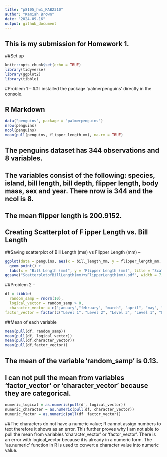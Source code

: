 ```yaml
---
title: "p8105_hw1_KAB2310"
author: "Kamiah Brown"
date: "2024-09-16"
output: github_document
---
```

## This is my submission for Homework 1. 

##Set up
```r
knitr::opts_chunk$set(echo = TRUE)
library(tidyverse)
library(ggplot2)
library(tibble)
```

#Problem 1 -- 
## I installed the package 'palmerpenguins' directly in the console. 

## R Markdown
```r
data("penguins", package = "palmerpenguins")
nrow(penguins)
ncol(penguins)
mean(pull(penguins, flipper_length_mm), na.rm = TRUE)
```
## The penguins dataset has 344 observations and 8 variables. 
## The variables consist of the following: species, island, bill length, bill depth, flipper length, body mass, sex and year. There nrow is 344 and the ncol is 8. 
## The mean flipper length is 200.9152. 

## Creating Scatterplot of Flipper Length vs. Bill Length 
##Saving scatterplot of Bill Length (mm) vs Flipper Length (mm) --
```r
ggplot(data = penguins, aes(x = bill_length_mm, y = flipper_length_mm, color = species)) +
  geom_point() +
  labs(x = "Bill Length (mm)", y = "Flipper Length (mm)", title = "Scatterplot of Flipper Length vs Bill Length by Species") 
ggsave("ScatterplotofBillLength(mm)vsFlipperLength(mm).pdf", width = 7, height = 5)
```


##Problem 2 -- 
```r
df = tibble(
  random_samp = rnorm(10),
  logical_vector = random_samp > 0,
  character_vector = c("january","february", "march", "april", "may", "june", "july", "august", "september", "october"),
factor_vector = factor(c("Level 1", "Level 2", "Level 3", "Level 1", "Level 2", "Level 3", "Level 1", "Level 2", "Level 3", "Level 1")))
```

##Mean of each variable
```r
mean(pull(df, random_samp))
mean(pull(df, logical_vector))
mean(pull(df,character_vector))
mean(pull(df,factor_vector))
```
## The mean of the variable 'random_samp' is 0.13.
## I can not pull the mean from variables 'factor_vector' or 'character_vector' because they are categorical.

```r
numeric_logical = as.numeric(pull(df, logical_vector))
numeric_character = as.numeric(pull(df, character_vector))
numeric_factor = as.numeric(pull(df, factor_vector))
```
##The characters do not have a numeric value; R cannot assign numbers to text therefore it shows as an error. This further proves why I am not able to pull the mean from variables 'character_vector' or 'factor_vector'. There is an error with logical_vector because it is already in a numeric form. The 'as.numeric' function in R is used to convert a character value into numeric value.
